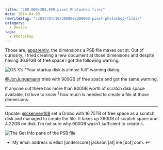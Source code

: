 ```yaml
---
title: "300,000×300,000 pixel Photoshop files"
date: 2014-04-10
rewriteSlug: "/2014/04/10/300000x300000-pixel-photoshop-files/"
category:
  - Design
tags:
  - Photoshop
---
```


Those are, [apparently](https://www.adobe.com/devnet-apps/photoshop/fileformatashtml/), the dimensions a PSB file maxes out at. Out of curiosity, I tried creating a new document at those dimensions and despite having 36.91GB of free space I got the following warning:

![OS X's “Your startup disk is almost full” warning dialog](./Screen_Shot_2015-04-10_at_23.06.12.png)

[@JonJungemann](http://twitter.com/JonJungemann) tried with 900GB of free space and got the same warning.

If anyone out there has more than 900GB worth of scratch disk space available, I’d love to know <sup id="fnref-175-2"><a href="#fn-175-2">1</a></sup> how much is needed to create a file at those dimensions.

* * *

Update: [@ckenney108](http://twitter.com/ckenney108) set a Drobo with 16.75TB of free space as a scratch disk and managed to create the file. It takes up 360GB of scratch space and 4.22GB on disk. I’m not sure why 900GB wasn’t sufficient to create it.

![The Get Info pane of the PSB file](https://elliotekj.com/wp-content/uploads/2014/04/proof.png)

- My email address is elliot [underscore] jackson [at] me [dot] com.&nbsp;↩
  